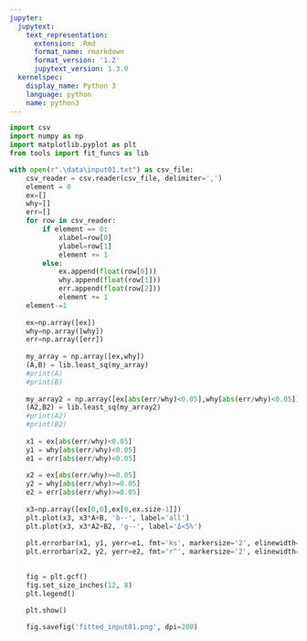 ```yaml
---
jupyter:
  jupytext:
    text_representation:
      extension: .Rmd
      format_name: rmarkdown
      format_version: '1.2'
      jupytext_version: 1.3.0
  kernelspec:
    display_name: Python 3
    language: python
    name: python3
---
```


```python
import csv
import numpy as np
import matplotlib.pyplot as plt
from tools import fit_funcs as lib

with open(r".\data\input01.txt") as csv_file:
    csv_reader = csv.reader(csv_file, delimiter=',')
    element = 0
    ex=[]
    why=[]
    err=[]
    for row in csv_reader:
        if element == 0:
            xlabel=row[0]
            ylabel=row[1]
            element += 1
        else:
            ex.append(float(row[0]))
            why.append(float(row[1]))
            err.append(float(row[2]))
            element += 1
    element-=1
    
    ex=np.array([ex])
    why=np.array([why])
    err=np.array([err])
    
    my_array = np.array([ex,why])
    (A,B) = lib.least_sq(my_array)
    #print(A)
    #print(B)
    
    my_array2 = np.array([ex[abs(err/why)<0.05],why[abs(err/why)<0.05]])
    (A2,B2) = lib.least_sq(my_array2)
    #print(A2)
    #print(B2)
    
    x1 = ex[abs(err/why)<0.05]
    y1 = why[abs(err/why)<0.05]
    e1 = err[abs(err/why)<0.05]
    
    x2 = ex[abs(err/why)>=0.05]
    y2 = why[abs(err/why)>=0.05]
    e2 = err[abs(err/why)>=0.05]
    
    x3=np.array([ex[0,0],ex[0,ex.size-1]])
    plt.plot(x3, x3*A+B, 'b--', label='all')
    plt.plot(x3, x3*A2+B2, 'g--', label='Δ<5%')
    
    plt.errorbar(x1, y1, yerr=e1, fmt='ks', markersize='2', elinewidth=1)
    plt.errorbar(x2, y2, yerr=e2, fmt='r^', markersize='2', elinewidth=1)
    

    fig = plt.gcf()
    fig.set_size_inches(12, 8)
    plt.legend()

    plt.show()
    
    fig.savefig('fitted_input01.png', dpi=200)
```

```python

```
